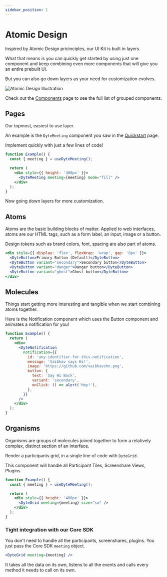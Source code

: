 ```yaml
---
sidebar_position: 1
---
```


# Atomic Design

Inspired by Atomic Design pricinciples, our UI Kit is built in layers.

What that means is you can quickly get started by using just one component and keep combining even more components that will give you an entire prebuilt UI.

But you can also go down layers as your need for customization evolves.

![Atomic Design Illustration](/static/ui-kit/1.x.x/atomic-design.svg)

Check out the [Components](../components/) page to see the full list of grouped components.

## Pages

Our topmost, easiest to use layer.

An example is the `DyteMeeting` component you saw in the [Quickstart](/react-ui-kit/) page.

Implement quickly with just a few lines of code!

```jsx live
function Example() {
  const { meeting } = useDyteMeeting();

  return (
    <div style={{ height: '400px' }}>
      <DyteMeeting meeting={meeting} mode="fill" />
    </div>
  );
}
```

Now going down layers for more customization.

## Atoms

Atoms are the basic building blocks of matter. Applied to web interfaces, atoms are our HTML tags, such as a form label, an input, image or a button.

Design tokens such as brand colors, font, spacing are also part of atoms.

```jsx live
<div style={{ display: 'flex', flexWrap: 'wrap', gap: '8px' }}>
  <DyteButton>Primary Button (Default)</DyteButton>
  <DyteButton variant="secondary">Secondary button</DyteButton>
  <DyteButton variant="danger">Danger button</DyteButton>
  <DyteButton variant="ghost">Ghost button</DyteButton>
</div>
```

## Molecules

Things start getting more interesting and tangible when we start combining atoms together.

Here is the Notification component which uses the Button component and animates a notification for you!

```jsx live
function Example() {
  return (
    <div>
      <DyteNotification
        notification={{
          id: 'any-identifier-for-this-notification',
          message: 'Vaibhav says Hi!',
          image: 'https://github.com/vaibhavshn.png',
          button: {
            text: 'Say Hi Back',
            variant: 'secondary',
            onClick: () => alert('Hey!'),
          },
        }}
      />
    </div>
  );
}
```

## Organisms

Organisms are groups of molecules joined together to form a relatively complex, distinct section of an interface.

Render a participants grid, in a single line of code with `DyteGrid`.

This component will handle all Participant Tiles, Screenshare Views, Plugins.

```jsx live
function Example() {
  const { meeting } = useDyteMeeting();

  return (
    <div style={{ height: '480px' }}>
      <DyteGrid meeting={meeting} size="sm" />
    </div>
  );
}
```

### Tight integration with our Core SDK

You don't need to handle all the participants, screenshares, plugins. You just pass the Core SDK `meeting` object.

```jsx
<DyteGrid meeting={meeting} />
```

It takes all the data on its own, listens to all the events and calls every method it needs to call on its own.
